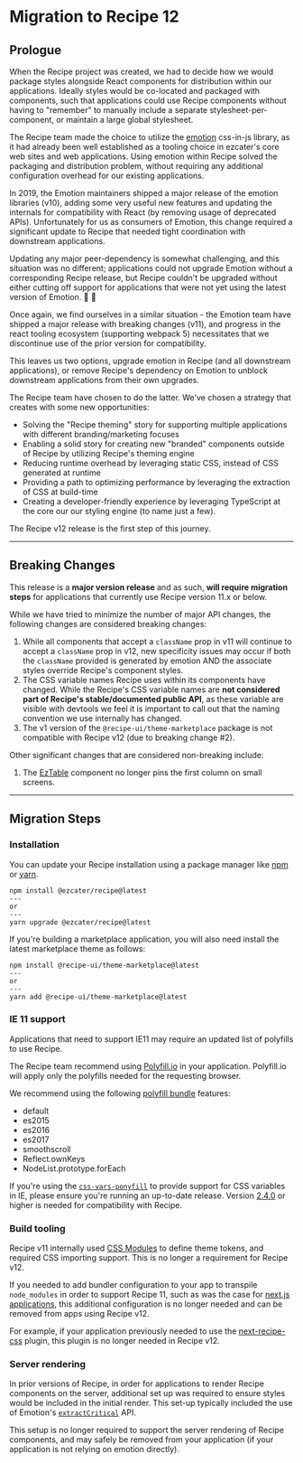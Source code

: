 
<Meta title="Guides/Migration/v12" />
<TableOfContents />

# Migration to Recipe 12

## Prologue

When the Recipe project was created, we had to decide how we would package styles alongside React components for distribution within our applications. Ideally styles would be co-located and packaged with components, such that applications could use Recipe components without having to "remember" to manually include a separate stylesheet-per-component, or maintain a large global stylesheet.

The Recipe team made the choice to utilize the [emotion](https://emotion.sh/docs/introduction) css-in-js library, as it had already been well established as a tooling choice in ezcater's core web sites and web applications. Using emotion within Recipe solved the packaging and distribution problem, without requiring any additional configuration overhead for our existing applications.

In 2019, the Emotion maintainers shipped a major release of the emotion libraries (v10), adding some very useful new features and updating the internals for compatibility with React (by removing usage of deprecated APIs). Unfortunately for us as consumers of Emotion, this change required a significant update to Recipe that needed tight coordination with downstream applications.

Updating any major peer-dependency is somewhat challenging, and this situation was no different; applications could not upgrade Emotion without a corresponding Recipe release, but Recipe couldn't be upgraded without either cutting off support for applications that were not yet using the latest version of Emotion. 🐔 🥚

Once again, we find ourselves in a similar situation - the Emotion team have shipped a major release with breaking changes (v11), and progress in the react tooling ecosystem (supporting webpack 5) necessitates that we discontinue use of the prior version for compatibility.

This leaves us two options, upgrade emotion in Recipe (and all downstream applications), or remove Recipe's dependency on Emotion to unblock downstream applications from their own upgrades.

The Recipe team have chosen to do the latter. We've chosen a strategy that creates with some new opportunities:

- Solving the "Recipe theming" story for supporting multiple applications with different branding/marketing focuses
- Enabling a solid story for creating new "branded" components outside of Recipe by utilizing Recipe's theming engine
- Reducing runtime overhead by leveraging static CSS, instead of CSS generated at runtime
- Providing a path to optimizing performance by leveraging the extraction of CSS at build-time
- Creating a developer-friendly experience by leveraging TypeScript at the core our our styling engine (to name just a few).

The Recipe v12 release is the first step of this journey.

---

## Breaking Changes

This release is a **major version release** and as such, **will require migration steps** for applications that currently use Recipe version 11.x or below.

While we have tried to minimize the number of major API changes, the following changes are considered breaking changes:

1.  While all components that accept a `className` prop in v11 will continue to accept a `className` prop in v12, new specificity issues may occur if both the `className` provided is generated by emotion AND the associate styles override Recipe's component styles.
2.  The CSS variable names Recipe uses within its components have changed. While the Recipe's CSS variable names are **not considered part of Recipe's stable/documented public API**, as these variable are visible with devtools we feel it is important to call out that the naming convention we use internally has changed.
3.  The v1 version of the `@recipe-ui/theme-marketplace` package is not compatible with Recipe v12 (due to breaking change #2).

Other significant changes that are considered non-breaking include:

1. The [EzTable](/components/EzTable) component no longer pins the first column on small screens.

---

## Migration Steps

### Installation

You can update your Recipe installation using a package manager like [npm](https://docs.npmjs.com/cli/v6/commands/npm) or [yarn](https://classic.yarnpkg.com/lang/en/).

```term
npm install @ezcater/recipe@latest
---
or
---
yarn upgrade @ezcater/recipe@latest
```

If you're building a marketplace application, you will also need install the latest marketplace theme as follows:

```term
npm install @recipe-ui/theme-marketplace@latest
---
or
---
yarn add @recipe-ui/theme-marketplace@latest
```

### IE 11 support

Applications that need to support IE11 may require an updated list of polyfills to use Recipe.

The Recipe team recommend using [Polyfill.io](https://polyfill.io/) in your application. Polyfill.io will apply only the polyfills needed for the requesting browser.

We recommend using the following [polyfill bundle](https://polyfill.io/v3/url-builder/) features:

- default
- es2015
- es2016
- es2017
- smoothscroll
- Reflect.ownKeys
- NodeList.prototype.forEach

If you're using the [`css-vars-ponyfill`](https://github.com/jhildenbiddle/css-vars-ponyfill) to provide support for CSS variables in IE, please ensure you're running an up-to-date release. Version [2.4.0](https://github.com/jhildenbiddle/css-vars-ponyfill/blob/master/CHANGELOG.md#240) or higher is needed for compatibility with Recipe.

### Build tooling

Recipe v11 internally used [CSS Modules](https://github.com/css-modules/css-modules) to define theme tokens, and required CSS importing support. This is no longer a requirement for Recipe v12.

If you needed to add bundler configuration to your app to transpile `node_modules` in order to support Recipe 11, such as was the case for [next.js applications](https://ezcater.github.io/recipe/support/migrating-to-recipe-11#nextjs), this additional configuration is no longer needed and can be removed from apps using Recipe v12.

For example, if your application previously needed to use the [next-recipe-css](https://github.com/ezcater/recipe/tree/d71b0e18c949b2e5abf4c3a7158428d508b874bb/packages/next-recipe-css) plugin, this plugin is no longer needed in Recipe v12.

### Server rendering

In prior versions of Recipe, in order for applications to render Recipe components on the server, additional set up was required to ensure styles would be included in the initial render. This set-up typically included the use of Emotion's [`extractCritical`](https://emotion.sh/docs/ssr#extractcritical) API.

This setup is no longer required to support the server rendering of Recipe components, and may safely be removed from your application (if your application is not relying on emotion directly).
